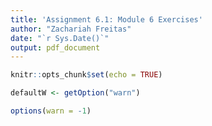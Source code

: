 ```yaml
---
title: 'Assignment 6.1: Module 6 Exercises'
author: "Zachariah Freitas"
date: "`r Sys.Date()`"
output: pdf_document
---
```


```r
knitr::opts_chunk$set(echo = TRUE)

defaultW <- getOption("warn") 

options(warn = -1) 
```


